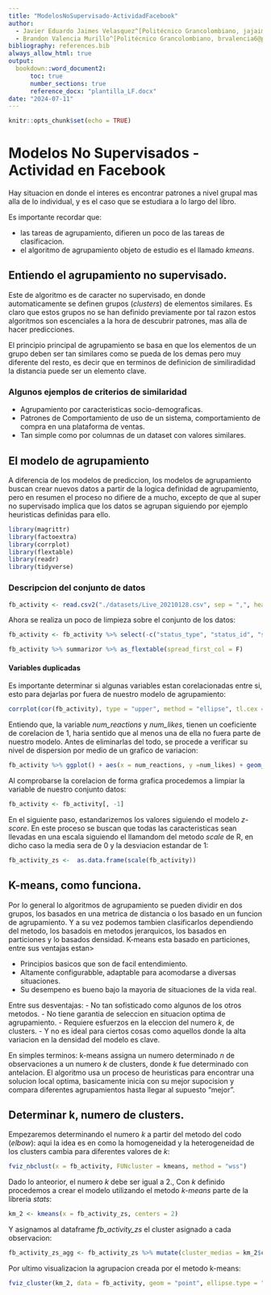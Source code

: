 ```yaml
---
title: "ModelosNoSupervisado-ActividadFacebook"
author:
  - Javier Eduardo Jaimes Velasquez^[Politécnico Grancolombiano, jajaimes4@poligran.edu.co]
  - Brandon Valencia Murillo^[Politécnico Grancolombiano, brvalencia6@poligran.edu.co]
bibliography: references.bib
always_allow_html: true
output:
  bookdown::word_document2:
      toc: true
      number_sections: true
      reference_docx: "plantilla_LF.docx"
date: "2024-07-11"
---
```


```r
knitr::opts_chunk$set(echo = TRUE)
```

# Modelos No Supervisados - Actividad en Facebook

Hay situacion en donde el interes es encontrar patrones a nivel grupal mas alla de lo individual, y es el caso que se estudiara a lo largo del libro.

Es importante recordar que:

- las tareas de agrupamiento, difieren un poco de las tareas de clasificacion.
- el algoritmo de agrupamiento objeto de estudio es el llamado *kmeans*.

## Entiendo el agrupamiento no supervisado.

Este de algoritmo es de caracter no supervisado, en donde automaticamente se definen grupos (*clusters*) de elementos similares.
Es claro que estos grupos no se han definido previamente por tal razon estos algoritmos son escenciales a la hora de descubrir patrones, mas alla de hacer predicciones.

El principio principal de agrupamiento se basa en que los elementos de un grupo deben ser tan similares como se pueda de los demas pero muy diferente del resto, es decir que en terminos de definicion de similiradidad la distancia puede ser un elemento clave.

### Algunos ejemplos de criterios de similaridad

- Agrupamiento por caracteristicas socio-demograficas.
- Patrones de Comportamiento  de uso de un sistema, comportamiento de compra en una plataforma de ventas.
- Tan simple como por columnas de un dataset con valores similares.


## El modelo de agrupamiento

A diferencia de los modelos de prediccion, los modelos de agrupamiento buscan crear nuevos datos a partir de la logica definidad de agrupamiento, pero en resumen el proceso no difiere de a mucho, excepto de que al super no supervisado implica que los datos se agrupan siguiendo por ejemplo heuristicas definidas para ello.

```r
library(magrittr)
library(factoextra)
library(corrplot)
library(flextable)
library(readr)
library(tidyverse)
```

### Descripcion del conjunto de datos



```r
fb_activity <- read.csv2("./datasets/Live_20210128.csv", sep = ",", header = T)
```

Ahora se realiza un poco de limpieza sobre el conjunto de los datos:

```r
fb_activity <- fb_activity %>% select(-c("status_type", "status_id", "status_published", "Column1", "Column2", "Column3", "Column4"))
```

```r
fb_activity %>% summarizor %>% as_flextable(spread_first_col = F)
```

#### Variables duplicadas

Es importante determinar si algunas variables estan corelacionadas entre si, esto para dejarlas por fuera de nuestro modelo de agrupamiento:

```r
corrplot(cor(fb_activity), type = "upper", method = "ellipse", tl.cex = 0.9)
```

Entiendo que, la variable *num_reactions* y *num_likes*, tienen un coeficiente de corelacion de 1, haria sentido que al menos una de ella no fuera parte de nuestro modelo. Antes de eliminarlas del todo, se procede a verificar su nivel de dispersion por medio de un grafico de variacion:

```r
fb_activity %>% ggplot() + aes(x = num_reactions, y =num_likes) + geom_point()
```

Al comprobarse la corelacion de forma grafica procedemos a limpiar la variable de nuestro conjunto datos:

```r
fb_activity <- fb_activity[, -1]
```

En el siguiente paso, estandarizemos los valores siguiendo el modelo *z-score*. En este proceso se buscan que todas las caracteristicas sean llevadas en una escala siguiendo el llamandom del metodo *scale* de R, en dicho caso la media sera de $0$ y la desviacion estandar de $1$:

```r
fb_activity_zs <-  as.data.frame(scale(fb_activity))
```


## K-means, como funciona.

Por lo general lo algoritmos de agrupamiento se pueden dividir en dos grupos, los basados en una metrica de distancia o los basado en un funcion de agrupamiento. Y a su vez podemos tambien clasificarlos dependiendo del metodo, los basadois en metodos jerarquicos, los basados en particiones y lo basados densidad. K-means esta basado en particiones, entre sus ventajas estan>

- Principios basicos que son de facil entendimiento.
- Altamente configurabble, adaptable para acomodarse a diversas situaciones.
- Su desempeno es bueno bajo la mayoria de situaciones de la vida real.

Entre sus desventajas:
- No tan sofisticado como algunos de los otros metodos.
- No tiene garantia de seleccion en situacion optima de agrupamiento.
- Requiere esfuerzos en la eleccion del numero $k$, de clusters.
- Y no es ideal para ciertos cosas como aquellos donde la alta variacion en la densidad del modelo es clave.

En simples terminos: k-means assigna un numero determinado $n$  de observaciones a un numero $k$ de clusters, donde $k$ fue determinado con antelacion. El algoritmo usa un proceso de heuristicas para encontrar una solucion local optima, basicamente inicia con su mejor supocision y compara diferentes agrupamientos hasta llegar al supuesto "mejor".


## Determinar k, numero de clusters.

Empezaremos determinando el numero $k$ a partir del metodo del codo (*elbow*): aqui la idea es en como la homogeneidad y la heterogeneidad de los clusters cambia para diferentes valores de $k$:

```r
fviz_nbclust(x = fb_activity, FUNcluster = kmeans, method = "wss")
```

Dado lo anteorior, el numero $k$ debe ser igual a $2$., Con $k$ definido procedemos a crear el modelo utilizando el metodo *k-means* parte de la libreria *stats*:

```r
km_2 <- kmeans(x = fb_activity_zs, centers = 2)
```

Y asignamos al dataframe *fb_activity_zs* el cluster asignado a cada observacion:

```r
fb_activity_zs_agg <- fb_activity_zs %>% mutate(cluster_medias = km_2$cluster)
```

Por ultimo visualizacion la agrupacion creada por el metodo k-means:

```r
fviz_cluster(km_2, data = fb_activity, geom = "point", ellipse.type = "convex", ggtheme = theme_bw())
```




